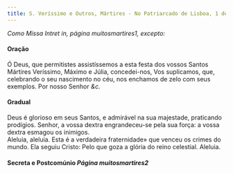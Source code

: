 ```yaml
---
title: S. Veríssimo e Outros, Mártires - No Patriarcado de Lisboa, 1 de Outubro
---
```


<em>Como Missa Intret in, página muitosmartires1, excepto:</em>

<h4 class="text-center">Oração</h4>
<div class="container-fluid">
  <div class="row">
    <div class="col-6 dropcaps text-justify"></div>
    <div class="col-6 dropcaps text-justify">
      Ó Deus, que permitistes assistíssemos a esta festa dos vossos Santos
      Mártires Veríssimo, Máximo e Júlia, concedei-nos, Vos suplicamos, que,
      celebrando o seu nascimento no céu, nos enchamos de zelo com seus
      exemplos. Por nosso Senhor <em>&c.</em>
    </div>
</div>

<h4 class="text-center">Gradual</h4>
<div class="container-fluid">
  <div class="row">
    <div class="col-6 dropcaps text-justify"></div>
    <div class="col-6 dropcaps text-justify">
      Deus é glorioso em seus Santos, e admirável na sua majestade, praticando
      prodígios. Senhor, a vossa dextra engrandeceu-se pela sua força: a vossa
      dextra esmagou os inimigos.
    </div>
    <div class="col-6 text-justify"></div>
    <div class="col-6 text-justify">
      Aleluia, aleluia. Esta é a verdadeira fraternidade» que venceu os crimes
      do mundo. Ela seguiu Cristo: Pelo que goza a glória do reino celestial.
      Aleluia.
    </div>
</div>

<h4 class="text-center">
  Secreta e Postcomúnio <em>Página muitosmartires2</em>
</h4>
